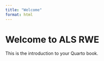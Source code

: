 ```yaml
---
title: "Welcome"
format: html
---
```



# Welcome to ALS RWE

This is the introduction to your Quarto book.
